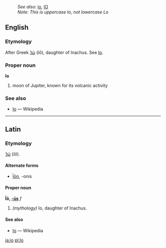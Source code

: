 :''See also:'' [[io]], [[IO]]
:''Note: This is uppercase Io, not lowercase Lo''
==English==
===Etymology===
After Greek [[Ἰώ]] (''Iō''), daughter of Inachus.  See [[w:Io (mythology)|Io]].

===Proper noun===
'''Io'''
# moon of Jupiter, known for its volcanic activity

===See also===
*[[w:Io (moon)|Io]] — Wikipedia
----

==Latin==
===Etymology===
{{Gr.}} [[Ἰώ]] (''Iō'').

====Alternate forms====
*[[Ion|Īōn]], -onis

====Proper noun====
'''Īō, [[Wiktionary Appendix:Latin third declension|-ūs]]''' ''f''
# ''(mythology)'' Io, daughter of Inachus. 

====See also====
*[[w:Io (mythology)|Io]] — Wikipedia

[[ja:io]]
[[pl:Io]]